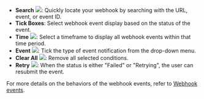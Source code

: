 
- **Search** <img src="/en/images/developer-console/icon_search.svg" className="icon"></img>: Quickly locate your webhook by searching with the URL, event, or event ID.
- **Tick Boxes**: Select webhook event display based on the status of the event.
- **Time** <img src="/en/images/developer-console/button_time.svg" className="icon"></img>: Select a timeframe to display all webhook events within that time period.
- **Event** <img src="/en/images/developer-console/button_event.svg" className="icon"></img>: Tick the type of event notification from the drop-down menu.
- **Clear All** <img src="/en/images/developer-console/button_clear all.svg" className="icon"></img>: Remove all selected conditions.
- **Retry** <img src="/en/images/developer-console/button_retry.svg" className="icon"></img>: When the status is either "Failed" or "Retrying", the user can resubmit the event.

For more details on the behaviors of the webhook events, refer to [Webhook events](https://www.cobo.com/developers/v2/guides/webhooks-callbacks/set-up-endpoint#webhook-events).